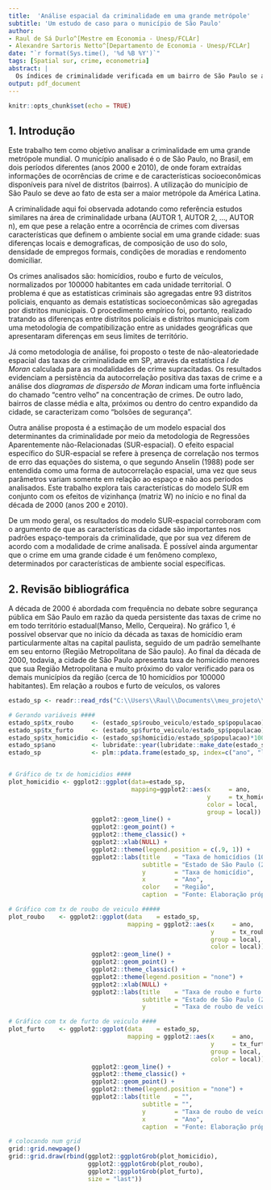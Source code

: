 ```yaml
---
title:  'Análise espacial da criminalidade em uma grande metrópole'
subtitle: 'Um estudo de caso para o município de São Paulo'
author:
- Raul de Sá Durlo^[Mestre em Economia - Unesp/FCLAr]
- Alexandre Sartoris Netto^[Departamento de Economia - Unesp/FCLAr]
date: "`r format(Sys.time(), '%d %B %Y')`"
tags: [Spatial sur, crime, econometria]
abstract: |
  Os índices de criminalidade verificada em um bairro de São Paulo se associam aos mesmos índices verificados nos demais bairros? Existe variação sistemática na ocorrência de crimes entre os bairros de São Paulo? O tipo do uso do solo urbano, a composição de emprego, renda domiciliar e estrutura populacional afetam o crime nos bairros de São Paulo de que forma? Essas são as perguntas que nortearam o trabalho aqui desenvolvido.
output: pdf_document
---
```



```r
knitr::opts_chunk$set(echo = TRUE)
```

## 1. Introdução

Este trabalho tem como objetivo analisar a criminalidade em uma grande metrópole mundial. O município analisado é o de São Paulo, no Brasil, em dois períodos diferentes (anos 2000 e 2010), de onde foram extraídas informações de ocorrências de crime e de características socioeconômicas disponíveis para nível de distritos (bairros). A utilização do município de São Paulo se deve ao fato de esta ser a maior metrópole da América Latina.

A criminalidade aqui foi observada adotando como referência estudos similares na área de criminalidade urbana (AUTOR 1, AUTOR 2, ..., AUTOR n), em que pese a relação entre a ocorrência de crimes com diversas características que definem o ambiente social em uma grande cidade: suas diferenças locais e demograficas, de composição de uso do solo, densidade de empregos formais, condições de moradias e rendomento domiciliar.

Os crimes analisados são: homicídios, roubo e furto de veículos, normalizados por 100000 habitantes em cada unidade territorial. O problema é que as estatísticas criminais são agregadas entre 93 distritos policiais, enquanto as demais estatísticas socioeconômicas são agregadas por distritos municipais. O procedimento empírico foi, portanto, realizado tratando as diferenças entre distritos policiais e distritos municipais com uma metodologia de compatibilização entre as unidades geográficas que apresentaram diferenças em seus limites de território.

Já como metodologia de análise, foi proposto o teste de não-aleatoriedade espacial das taxas de criminalidade em SP, através da estatística	_I de Moran_ calculada para as modalidades de crime supracitadas. Os resultados evidenciam a persistência da autocorrelação positiva das taxas de crime e a análise dos _diagramas de dispersão de Moran_ indicam uma forte influência do chamado "centro velho" na concentração de crimes. De outro lado, bairros de classe média e alta, próximos ou dentro do centro expandido da cidade, se caracterizam como "bolsões de segurança". 
 
Outra análise proposta é a estimação de um modelo espacial dos determinantes da criminalidade por meio da metodologia de Regressões Aparentemente não-Relacionadas (SUR-espacial). O efeito espacial específico do SUR-espacial se refere à presença de correlação nos termos de erro das equações do sistema, o que segundo Anselin (1988) pode ser entendida como uma forma de autocorrelação espacial, uma vez que seus parâmetros variam somente em relação ao espaço e não aos períodos analisados. Este trabalho explora tais características do modelo SUR em conjunto com os efeitos de vizinhança (matriz W) no início e no final da década de 2000 (anos 200 e 2010).

De um modo geral, os resultados do modelo SUR-espacial corroboram com o argumento de que as características da cidade são importantes nos padrões espaço-temporais da criminalidade, que por sua vez diferem de acordo com a modalidade de crime analisada. É possível ainda argumentar que o crime em uma grande cidade é um fenômeno complexo, determinados por características de ambiente social específicas.

## 2. Revisão bibliográfica

A década de 2000 é abordada com frequência no debate sobre segurança pública em São Paulo em razão da queda persistente das taxas de crime no em todo território estadual(Manso, Mello, Cerqueira). No gráfico 1, é possível observar que no início da década as taxas de homicídio eram particularmente altas na capital paulista, seguido de um padrão semelhante em seu entorno (Região Metropolitana de São paulo). Ao final da década de 2000, todavia, a cidade de São Paulo apresenta taxa de homicídio menores que sua Região Metropolitana e muito próximo do valor verificado para os demais municípios da região (cerca de 10 homicídios por 100000 habitantes).
Em relação a roubos e furto de veículos, os valores 

```r
estado_sp <- readr::read_rds("C:\\Users\\Raul\\Documents\\meu_projeto\\dados e scripts\\tabelas_output\\tab_compara_txcrime_estadoSP.rds")

# Gerando variáveis ####
estado_sp$tx_roubo     <- (estado_sp$roubo_veiculo/estado_sp$populacao)*100000
estado_sp$tx_furto     <- (estado_sp$furto_veiculo/estado_sp$populacao)*100000
estado_sp$tx_homicidio <- (estado_sp$homicidio/estado_sp$populacao)*100000
estado_sp$ano          <- lubridate::year(lubridate::make_date(estado_sp$ano))
estado_sp              <- plm::pdata.frame(estado_sp, index=c("ano", "local"))


# Gráfico de tx de homicidios ####
plot_homicidio <- ggplot2::ggplot(data=estado_sp,
                                  mapping=ggplot2::aes(x     = ano,
                                                       y     = tx_homicidio,
                                                       color = local,
                                                       group = local)) + 
                       ggplot2::geom_line() +
                       ggplot2::geom_point() +
                       ggplot2::theme_classic() +
                       ggplot2::xlab(NULL) +
                       ggplot2::theme(legend.position = c(.9, 1)) +
                       ggplot2::labs(title    = "Taxa de homicídios (100000 hab)",
                                     subtitle = "Estado de São Paulo (2000 até 2010)",
                                     y        = "Taxa de homicídio",
                                     x        = "Ano",
                                     color    = "Região",
                                     caption  = "Fonte: Elaboração própria a partir de dados da SSP/SP")

# Gráfico com tx de roubo de veiculo #####
plot_roubo    <- ggplot2::ggplot(data    = estado_sp,
                                 mapping = ggplot2::aes(x     = ano,
                                                        y     = tx_roubo,
                                                        group = local,
                                                        color = local)) +
                       ggplot2::geom_line() +
                       ggplot2::geom_point() +
                       ggplot2::theme_classic() +
                       ggplot2::theme(legend.position = "none") +
                       ggplot2::xlab(NULL) +
                       ggplot2::labs(title    = "Taxa de roubo e furto de veículo (100000 hab)",
                                     subtitle = "Estado de São Paulo (2000 até 2010)",
                                     y        = "Taxa de roubo de veículo")

# Gráfico com tx de furto de veiculo ####
plot_furto    <- ggplot2::ggplot(data    = estado_sp,
                                 mapping = ggplot2::aes(x     = ano,
                                                        y     = tx_furto,
                                                        group = local,
                                                        color = local)) +
                       ggplot2::geom_line() +
                       ggplot2::theme_classic() +
                       ggplot2::geom_point() +
                       ggplot2::theme(legend.position = "none") +
                       ggplot2::labs(title    = "",
                                     subtitle = "",
                                     y        = "Taxa de roubo de veículo",
                                     x        = "Ano",
                                     caption  = "Fonte: Elaboração própria a partir de dados da SSP/SP")

# colocando num grid
grid::grid.newpage()
grid::grid.draw(rbind(ggplot2::ggplotGrob(plot_homicidio),
                      ggplot2::ggplotGrob(plot_roubo),
                      ggplot2::ggplotGrob(plot_furto),
                      size = "last"))
```
